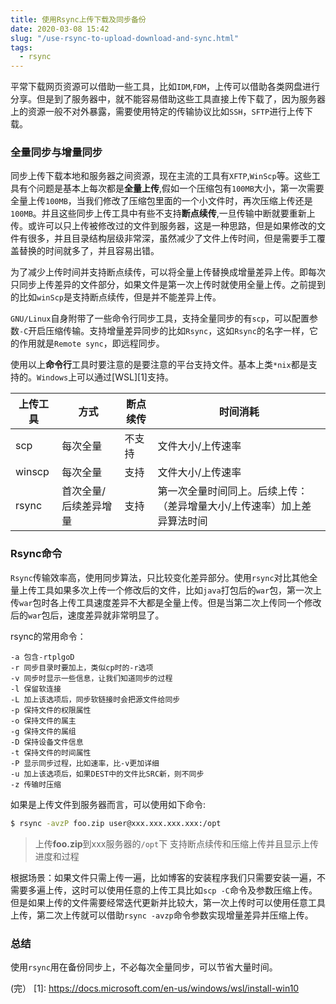 ```yaml
---
title: 使用Rsync上传下载及同步备份
date: 2020-03-08 15:42
slug: "/use-rsync-to-upload-download-and-sync.html"
tags:
  - rsync
---
```


平常下载网页资源可以借助一些工具，比如`IDM`,`FDM`，上传可以借助各类网盘进行分享。但是到了服务器中，就不能容易借助这些工具直接上传下载了，因为服务器上的资源一般不对外暴露，需要使用特定的传输协议比如`SSH`，`SFTP`进行上传下载。

### 全量同步与增量同步

同步上传下载本地和服务器之间资源，现在主流的工具有`XFTP`,`WinScp`等。这些工具有个问题是基本上每次都是**全量上传**,假如一个压缩包有`100MB`大小，第一次需要全量上传`100MB`，当我们修改了压缩包里面的一个小文件时，再次压缩上传还是`100MB`。并且这些同步上传工具中有些不支持**断点续传**,一旦传输中断就要重新上传。或许可以只上传被修改过的文件到服务器，这是一种思路，但是如果修改的文件有很多，并且目录结构层级非常深，虽然减少了文件上传时间，但是需要手工覆盖替换的时间就多了，并且容易出错。

为了减少上传时间并支持断点续传，可以将全量上传替换成增量差异上传。即每次只同步上传差异的文件部分，如果文件是第一次上传时就使用全量上传。之前提到的比如`winScp`是支持断点续传，但是并不能差异上传。

`GNU/Linux`自身附带了一些命令行同步工具，支持全量同步的有`scp`，可以配置参数`-C`开启压缩传输。支持增量差异同步的比如`Rsync`，这如`Rsync`的名字一样，它的作用就是`Remote sync`，即远程同步。

使用以上**命令行**工具时要注意的是要注意的平台支持文件。基本上类`*nix`都是支持的。`Windows`上可以通过[WSL][1]支持。

上传工具  | 方式  |  断点续传 |  时间消耗
---- | ------- | ----  | ----
scp  |  每次全量 |  不支持 | 文件大小/上传速率
winscp  | 每次全量 | 支持  |  文件大小/上传速率
rsync | 首次全量/后续差异增量 | 支持  |第一次全量时间同上。后续上传：（差异增量大小/上传速率）加上差异算法时间

### Rsync命令
`Rsync`传输效率高，使用同步算法，只比较变化差异部分。使用`rsync`对比其他全量上传工具如果多次上传一个修改后的文件，比如`java`打包后的`war`包，第一次上传`war`包时各上传工具速度差异不大都是全量上传。但是当第二次上传同一个修改后的`war`包后，速度差异就非常明显了。

rsync的常用命令：
```
-a 包含-rtplgoD
-r 同步目录时要加上，类似cp时的-r选项
-v 同步时显示一些信息，让我们知道同步的过程
-l 保留软连接
-L 加上该选项后，同步软链接时会把源文件给同步
-p 保持文件的权限属性
-o 保持文件的属主
-g 保持文件的属组
-D 保持设备文件信息
-t 保持文件的时间属性
-P 显示同步过程，比如速率，比-v更加详细
-u 加上该选项后，如果DEST中的文件比SRC新，则不同步
-z 传输时压缩
```

如果是上传文件到服务器而言，可以使用如下命令:
```bash
$ rsync -avzP foo.zip user@xxx.xxx.xxx.xxx:/opt
```
> 上传**foo.zip**到xxx服务器的`/opt`下
> 支持断点续传和压缩上传并且显示上传进度和过程

根据场景：如果文件只需上传一遍，比如博客的安装程序我们只需要安装一遍，不需要多遍上传，这时可以使用任意的上传工具比如`scp -C`命令及参数压缩上传。但是如果上传的文件需要经常迭代更新并比较大，第一次上传时可以使用任意工具上传，第二次上传就可以借助`rsync -avzp`命令参数实现增量差异并压缩上传。

### 总结
使用`rsync`用在备份同步上，不必每次全量同步，可以节省大量时间。





(完）
  [1]: https://docs.microsoft.com/en-us/windows/wsl/install-win10
